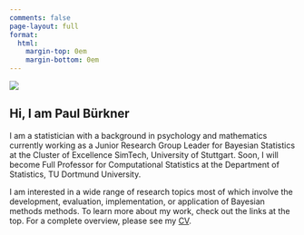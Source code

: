 ```yaml
---
comments: false
page-layout: full
format:
  html: 
    margin-top: 0em
    margin-bottom: 0em
---
```


::: {.grid}

::: {.g-col-12 .g-col-md-3}
![](images/paul-buerkner-small.png){fig-alt="A portrait of the website author, Paul Bürkner."}
:::

::: {.g-col-12 .g-col-md-9}
## Hi, I am Paul Bürkner

I am a statistician with a background in psychology and mathematics currently working as a Junior Research Group Leader for Bayesian Statistics at the Cluster of Excellence SimTech, University of Stuttgart. Soon, I will become Full Professor for Computational Statistics at the Department of Statistics, TU Dortmund University.

:::
:::

I am interested in a wide range of research topics most of which involve the development, evaluation, implementation, or application of Bayesian methods methods. To learn more about my work, check out the links at the top. For a complete overview, please see my [CV](../data/CV_Paul_Buerkner.pdf).
